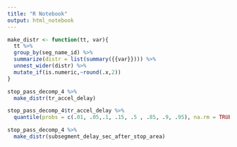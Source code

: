 ```yaml
---
title: "R Notebook"
output: html_notebook
---
```




```r
make_distr <- function(tt, var){
  tt %>%
  group_by(seg_name_id) %>%
  summarize(distr = list(summary({{var}}))) %>%
  unnest_wider(distr) %>%
  mutate_if(is.numeric,~round(.x,2))
}

stop_pass_decomp_4 %>%
  make_distr(tr_accel_delay)

```

```r
stop_pass_decomp_4$tr_accel_delay %>%
  quantile(probs = c(.01, .05,.1, .15, .5 , .85, .9, .95), na.rm = TRUE)
```


```r
stop_pass_decomp_4 %>%
  make_distr(subsegment_delay_sec_after_stop_area)
```

